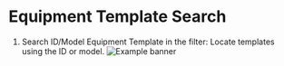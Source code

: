# Equipment Template Search

1. Search ID/Model Equipment Template in the filter: Locate templates using the ID or model.
![Example banner](./images/equipment-template/Equipment-template-search.gif)


